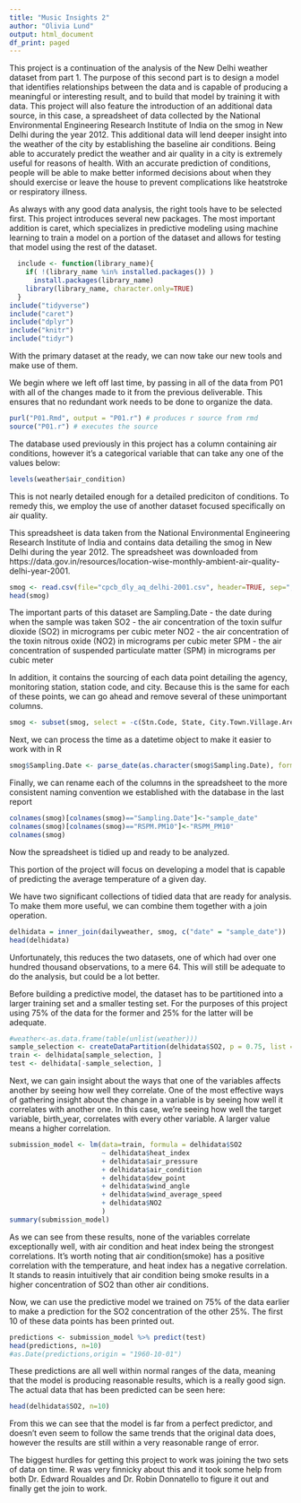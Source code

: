 ```yaml
---
title: "Music Insights 2"
author: "Olivia Lund"
output: html_document
df_print: paged
---
```


This project is a continuation of the analysis of the New Delhi weather dataset from part 1. The purpose of this second part is to design a model that identifies relationships between the data and is capable of producing a meaningful or interesting result, and to build that model by training it with data. This project will also feature the introduction of an additional data source, in this case, a spreadsheet of data collected by the National Environmental Engineering Research Institute of India on the smog in New Delhi during the year 2012. This additional data will lend deeper insight into the weather of the city by establishing the baseline air conditions. Being able to accurately predict the weather and air quality in a city is extremely useful for reasons of health. With an accurate prediction of conditions, people will be able to make better informed decisions about when they should exercise or leave the house to prevent complications like heatstroke or respiratory illness.

As always with any good data analysis, the right tools have to be selected first. This project introduces several new packages. The most important addition is caret, which specializes in predictive modeling using machine learning to train a model on a portion of the dataset and allows for testing that model using the rest of the dataset.
```R
  include <- function(library_name){
    if( !(library_name %in% installed.packages()) )
      install.packages(library_name) 
    library(library_name, character.only=TRUE)
  }
include("tidyverse")
include("caret")
include("dplyr")
include("knitr")
include("tidyr")
```
With the primary dataset at the ready, we can now take our new tools and make use of them.

We begin where we left off last time, by passing in all of the data from P01 with all of the changes made to it from the previous deliverable. This ensures that no redundant work needs to be done to organize the data. 
```r
purl("P01.Rmd", output = "P01.r") # produces r source from rmd
source("P01.r") # executes the source
```

The database used previously in this project has a column containing air conditions, however it's a categorical variable that can take any one of the values below:
```R
levels(weather$air_condition)
```
This is not nearly detailed enough for a detailed prediciton of conditions. To remedy this, we employ the use of another dataset focused specifically on air quality.

This spreadsheet is data taken from the National Environmental Engineering Research Institute of India and contains data detailing the smog in New Delhi during the year 2012. The spreadsheet was downloaded from https://data.gov.in/resources/location-wise-monthly-ambient-air-quality-delhi-year-2001. 
```R
smog <- read.csv(file="cpcb_dly_aq_delhi-2001.csv", header=TRUE, sep=",")
head(smog)
```
The important parts of this dataset are
Sampling.Date - the date during when the sample was taken
SO2 - the air concentration of the toxin sulfur dioxide (SO2) in micrograms per cubic meter
NO2 - the air concentration of the toxin nitrous oxide (NO2) in micrograms per cubic meter
SPM - the air concentration of suspended particulate matter (SPM) in micrograms per cubic meter

In addition, it contains the sourcing of each data point detailing the agency, monitoring station, station code, and city. Because this is the same for each of these points, we can go ahead and remove several of these unimportant columns.
```R
smog <- subset(smog, select = -c(Stn.Code, State, City.Town.Village.Area, Agency, Type.of.Location, RSPM.PM10))
```

Next, we can process the time as a datetime object to make it easier to work with in R
```R
smog$Sampling.Date <- parse_date(as.character(smog$Sampling.Date), format = "%B - M%m%Y")
```

Finally, we can rename each of the columns in the spreadsheet to the more consistent naming convention we established with the database in the last report
```R
colnames(smog)[colnames(smog)=="Sampling.Date"]<-"sample_date"
colnames(smog)[colnames(smog)=="RSPM.PM10"]<-"RSPM_PM10"
colnames(smog)
```
Now the spreadsheet is tidied up and ready to be analyzed.


This portion of the project will focus on developing a model that is capable of predicting the average temperature of a given day.

We have two significant collections of tidied data that are ready for analysis. To make them more useful, we can combine them together with a join operation.
```R

delhidata = inner_join(dailyweather, smog, c("date" = "sample_date"))
head(delhidata)
```
Unfortunately, this reduces the two datasets, one of which had over one hundred thousand observations, to a mere 64. This will still be adequate to do the analysis, but could be a lot better.

Before building a predictive model, the dataset has to be partitioned into a larger training set and a smaller testing set. For the purposes of this project using 75% of the data for the former and 25% for the latter will be adequate.
```R
#weather<-as.data.frame(table(unlist(weather)))
sample_selection <- createDataPartition(delhidata$SO2, p = 0.75, list = FALSE)
train <- delhidata[sample_selection, ]
test <- delhidata[-sample_selection, ]
```


Next, we can gain insight about the ways that one of the variables affects another by seeing how well they correlate. 
One of the most effective ways of gathering insight about the change in a variable is by seeing how well it correlates with another one. In this case, we're seeing how well the target variable, birth_year, correlates with every other variable. A larger value means a higher correlation.
```R
submission_model <- lm(data=train, formula = delhidata$SO2 
                       ~ delhidata$heat_index
                       + delhidata$air_pressure
                       + delhidata$air_condition
                       + delhidata$dew_point
                       + delhidata$wind_angle
                       + delhidata$wind_average_speed 
                       + delhidata$NO2
                       )
summary(submission_model)
```
As we can see from these results, none of the variables correlate exceptionally well, with air condition and heat index being the strongest correlations. It's worth noting that air condition(smoke) has a positive correlation with the temperature, and heat index has a negative correlation. It stands to reasin intuitively that air condition being smoke results in a higher concentration of SO2 than other air conditions.

Now, we can use the predictive model we trained on 75% of the data earlier to make a prediction for the SO2 concentration of the other 25%. The first 10 of these data points has been printed out. 
```R
predictions <- submission_model %>% predict(test)
head(predictions, n=10)
#as.Date(predictions,origin = "1960-10-01")
```
These predictions are all well within normal ranges of the data, meaning that the model is producing reasonable results, which is a really good sign. The actual data that has been predicted can be seen here:
```R
head(delhidata$SO2, n=10)
```
From this we can see that the model is far from a perfect predictor, and doesn't even seem to follow the same trends that the original data does, however the results are still within a very reasonable range of error.


The biggest hurdles for getting this project to work was joining the two sets of data on time. R was very finnicky about this and it took some help from both Dr. Edward Roualdes and Dr. Robin Donnatello to figure it out and finally get the join to work. 


